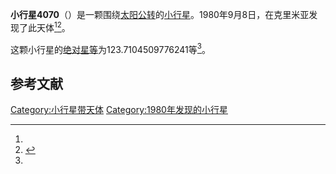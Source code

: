 {{Infobox planet
| bgcolour = #FFFFC0
| name = 4070 Rozov
| symbol = 
| image = 
| caption = 
| discovery = yes
| discovery_ref = 
| discoverer = {{link-en|柳德米拉·瓦斯列娜·朱然勒娃|Lyudmila Vasilyevna Zhuravleva}}
| discovery_site = [[克里米亚|克里米亚]] 
| discovered = 1980年9月8日
| designations = yes
| mp_name = 
| named_after = 
| alt_names = 1980 RS2/ 1953 TX / 1953 VO
| mp_category = [[主带小行星|主带小行星]]
| orbit_ref = <ref name="a">[http://ssd.jpl.nasa.gov/sbdb.cgi?sstr=4070 4070 Rozov] {{Wayback|url=http://ssd.jpl.nasa.gov/sbdb.cgi?sstr=4070 |date=20201124003813 }}，小行星數據庫瀏覽器（JPL Small-Body Database Browser）－[[美国国家航空航天局|美国国家航空航天局]]喷气推进实验室</ref>
| epoch = 2456400.5 (2013年4月18日更新)
| aphelion = {{convert|2.627251702290677|AU|km|3|abbr=on|lk=out}}
| perihelion = {{convert|1.875420338982457|AU|km|3|abbr=on}}
| semimajor = {{convert|2.251336020636567|AU|km|3|abbr=on}}
| eccentricity = 0.166974489
| period = 1233.840174 [[日|日]]<br />3.38[[儒略年|儒略年]]
| avg_speed = 
| inclination = 3.783756839357637
| asc_node = 253.2958312291526
| mean_anomaly = 
| arg_peri = 123.7104509776241
| satellites = 
| physical_characteristics = yes
| dimensions = 
| mass = 
| density = 
| surface_grav = 
| escape_velocity = 
| sidereal_day = 
| axial_tilt = 
| pole_ecliptic_lat = 
| pole_ecliptic_lon = 
| albedo = 
| temperatures= 
| temp_name1 = 
| mean_temp_1 = 
| max_temp_1 = 
| temp_name2 = 
| max_temp_2 = 
| spectral_type = 
| abs_magnitude = 123.7104509776241
}}

'''小行星4070'''（{{lang-en|4070 Rozov}}）是一颗围绕[[太阳|太阳]][[公转|公转]]的[[小行星|小行星]]。1980年9月8日，{{link-en|柳德米拉·瓦斯列娜·朱然勒娃|Lyudmila Vasilyevna Zhuravleva}}在克里米亚发现了此天体<ref name="a" /><ref>{{cite news|title=小行星列表|url=http://cfa-www.harvard.edu/iau/lists/NumberedMPs.txt|accessdate=2013-07-08|newspaper=哈佛大学|archive-date=2008-05-17|archive-url=https://web.archive.org/web/20080517010638/http://cfa-www.harvard.edu/iau/lists/NumberedMPs.txt|dead-url=no}}</ref>。

这颗小行星的[[绝对星等|绝对星等]]为123.7104509776241等<ref name="a" />。

==参考文献==
{{reflist}}
{{Minor Planet Number|[[小行星4069|小行星4069]]|[[小行星4071|小行星4071]]}}

{{小天体}}

[[Category:小行星带天体|Category:小行星带天体]]
[[Category:1980年发现的小行星|Category:1980年发现的小行星]]

{{asteroid-stub}}